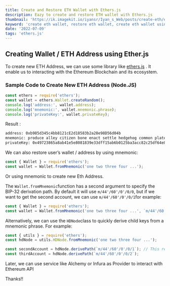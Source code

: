```yaml
---
title: Create and Restore ETH Wallet with Ethers.js
description: Eazy to create and restore ETH wallet with Ethers.js
thumbnail: 'https://ik.imagekit.io/iyansr/Iyan_s_Web/posts/create-eth/eth_xaBo9VHll.png'
keyword: 'create eth wallet, restore eth wallet, create eth wallet using ethers.js, create ethereum wallet nodejs, create eth wallet with ethers.js'
date: '2022-07-09'
tags: 'ethers.js'
---
```


## Creating Wallet / ETH Address using Ether.js

To create new ETH Address, we can use some library like [ethers.js](https://docs.ethers.io/v5/) . It enable us to interacting with the Ethereum Blockchain and its ecosystem.

### Sample Code to Create New ETH Address (Node.JS)

```javascript
const ethers = require('ethers');
const wallet = ethers.Wallet.createRandom();
console.log('address:', wallet.address);
console.log('mnemonic:', wallet.mnemonic.phrase);
console.log('privateKey:', wallet.privateKey);
```

Result :

```bash
address: 0xb985d345c4bb8121cE2d18583b2a28e98D56d04b
mnemonic: produce alley citizen bone enact settle hedgehog common plate dwarf lady someone
privateKey: 0x49723865a8ab41e5e8081839e33dff15ab6b0125ba3acc82c25df64e8a8668f5
```

We can also restore user’s wallet / address by using mnemonic:

```javascript
const { Wallet } = require('ethers');
const wallet = Wallet.fromMnemonic('one two three four ...');
```

Or using mnemonic to create new Eth Address.

The `Wallet.fromMnemonic`function has a second argument to specify the BIP-32 derivation path. By default it will use `m/44'/60'/0'/0/0`, but if we want to get the second account, we can use `m/44'/60'/0'/0/1`for example:

```javascript
const { Wallet } = require('ethers');
const wallet = Wallet.fromMnemonic('one two three four ...', `m/44'/60'/0'/0/1`);
```

Alternatively, we can use the `HDNode`class to quickly derive child keys from a mnemonic phrase. For example:

```javascript
const { utils } = require('ethers');
const hdNode = utils.HDNode.fromMnemonic('one two three four ...');

const secondAccount = hdNode.derivePath(`m/44'/60'/0'/0/1`); // This returns a new HDNode
const thirdAccount = hdNode.derivePath(`m/44'/60'/0'/0/2`);
```

Later, we can use service like Alchemy or Infura as Provider to interact with Ethereum API

Thanks!!
